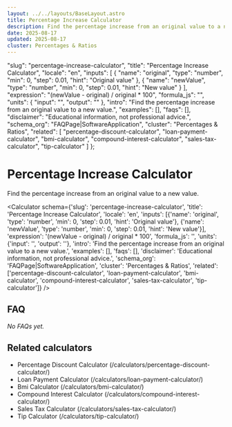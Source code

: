 ```yaml
---
layout: ../../layouts/BaseLayout.astro
title: Percentage Increase Calculator
description: Find the percentage increase from an original value to a new value.
date: 2025-08-17
updated: 2025-08-17
cluster: Percentages & Ratios
---
```



  "slug": "percentage-increase-calculator",
  "title": "Percentage Increase Calculator",
  "locale": "en",
  "inputs": [
    {
      "name": "original",
      "type": "number",
      "min": 0,
      "step": 0.01,
      "hint": "Original value"
    },
    {
      "name": "newValue",
      "type": "number",
      "min": 0,
      "step": 0.01,
      "hint": "New value"
    }
  ],
  "expression": "(newValue - original) / original * 100",
  "formula_js": "",
  "units": {
    "input": "",
    "output": ""
  },
  "intro": "Find the percentage increase from an original value to a new value.",
  "examples": [],
  "faqs": [],
  "disclaimer": "Educational information, not professional advice.",
  "schema_org": "FAQPage|SoftwareApplication",
  "cluster": "Percentages & Ratios",
  "related": [
    "percentage-discount-calculator",
    "loan-payment-calculator",
    "bmi-calculator",
    "compound-interest-calculator",
    "sales-tax-calculator",
    "tip-calculator"
  ]
};

# Percentage Increase Calculator

Find the percentage increase from an original value to a new value.

<Calculator schema={'slug': 'percentage-increase-calculator', 'title': 'Percentage Increase Calculator', 'locale': 'en', 'inputs': [{'name': 'original', 'type': 'number', 'min': 0, 'step': 0.01, 'hint': 'Original value'}, {'name': 'newValue', 'type': 'number', 'min': 0, 'step': 0.01, 'hint': 'New value'}], 'expression': '(newValue - original) / original * 100', 'formula_js': '', 'units': {'input': '', 'output': ''}, 'intro': 'Find the percentage increase from an original value to a new value.', 'examples': [], 'faqs': [], 'disclaimer': 'Educational information, not professional advice.', 'schema_org': 'FAQPage|SoftwareApplication', 'cluster': 'Percentages & Ratios', 'related': ['percentage-discount-calculator', 'loan-payment-calculator', 'bmi-calculator', 'compound-interest-calculator', 'sales-tax-calculator', 'tip-calculator']} />

## FAQ
_No FAQs yet._

## Related calculators
- Percentage Discount Calculator (/calculators/percentage-discount-calculator/)
- Loan Payment Calculator (/calculators/loan-payment-calculator/)
- Bmi Calculator (/calculators/bmi-calculator/)
- Compound Interest Calculator (/calculators/compound-interest-calculator/)
- Sales Tax Calculator (/calculators/sales-tax-calculator/)
- Tip Calculator (/calculators/tip-calculator/)
